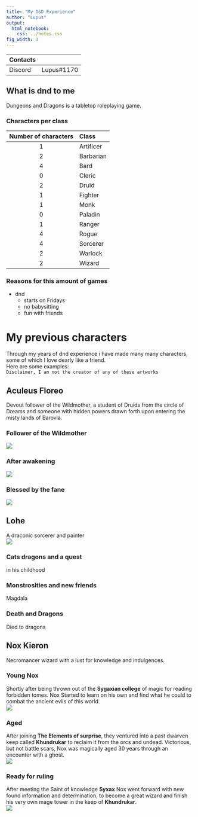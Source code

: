```yaml
---
title: "My D&D Experience"
author: "Lupus"
output: 
  html_notebook:
    css: ../notes.css
fig_width: 3
---
```


|Contacts||
--------|-
|Discord|Lupus#1170|  
## What is dnd to me  {.tabset .tabset-fade .tabset-pills } 
Dungeons and Dragons is a tabletop roleplaying game.  

### Characters per class 

|Number of characters | Class|
|:------------:|:----------|
|1            | Artificer|
|2            | Barbarian|
|4            | Bard|
|0            | Cleric|
|2            | Druid|
|1            | Fighter|
|1            | Monk|
|0            | Paladin|
|1            | Ranger|
|4            | Rogue|
|4            | Sorcerer|
|2            | Warlock|
|2            | Wizard|






### Reasons for this amount of games
* dnd
  + starts on Fridays
  + no babysitting
  + fun with friends
  

  
# My previous characters {.tabset .tabset-fade .tabset-pills .old}
Through my years of dnd experience i have made many many characters, some of which I love dearly like a friend.  
Here are some examples:  
`Disclaimer, I am not the creator of any of these artworks`

## Aculeus Floreo {.tabset .tabset-fade .tabset-pills }
Devout follower of the Wildmother, a student of Druids from the circle of Dreams and someone with hidden powers drawn forth upon entering the misty lands of Barovia.

### Follower of the Wildmother 
![](../Barovia/Aculeus_og.jpg)

### After awakening 
![](../Barovia/Aculeus_awakened.jpg)

### Blessed by the fane
![](../Barovia/Aculeus_blessing.png)

## Lohe {.tabset .tabset-fade .tabset-pills .character}
A draconic sorcerer and painter  
![](../misc/Lohe.jpg)

### Cats dragons and a quest
in his childhood

### Monstrosities and new friends
Magdala

### Death and Dragons
Died to dragons  



## Nox Kieron {.tabset .tabset-fade .tabset-pills .character}
Necromancer wizard with a lust for knowledge and indulgences.

### Young Nox
Shortly after being thrown out of the **Sygaxian college** of magic for reading forbidden tomes. Nox Started to learn on his own and find what he could to combat the ancient evils of this world.  
![](../Hugal/Nox_Young.jpg)

### Aged
After joining **The Elements of surprise**, they ventured into a past dwarven keep called **Khundrukar** to reclaim it from the orcs and undead. Victorious, but not battle scars, Nox was magically aged 30 years through an encounter with a ghost.   
![](../Hugal/Nox_Aged.jpg)

### Ready for ruling
After meeting the Saint of knowledge **Syxax** Nox went forward with new found information and determination, to become a great wizard and finish his very own mage tower in the keep of **Khundrukar**.  
![](../Hugal/Nox_old_groomed.jpg)

  

